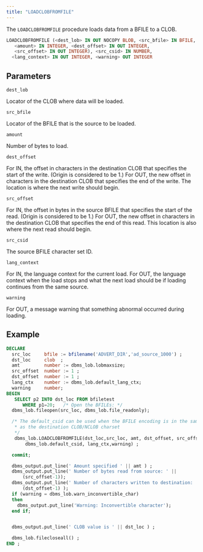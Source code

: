 ```yaml
---
title: "LOADCLOBFROMFILE"
---
```


The `LOADCLOBFROMFILE` procedure loads data from a BFILE to a CLOB.

```sql
LOADCLOBFROMFILE (<dest_lob> IN OUT NOCOPY BLOB, <src_bfile> IN BFILE, 
   <amount> IN INTEGER, <dest_offset> IN OUT INTEGER, 
   <src_offset> IN OUT INTEGER), <src_csid> IN NUMBER, 
  <lang_context> IN OUT INTEGER, <warning> OUT INTEGER
```

## Parameters

`dest_lob`

Locator of the CLOB where data will be loaded.

`src_bfile`

Locator of the BFILE that is the source to be loaded.

`amount`

Number of bytes to load.

`dest_offset`

For IN, the offset in characters in the destination CLOB that specifies the start of the write. (Origin is considered to be 1.) For OUT, the new offset in characters in the destination CLOB that specifies the end of the write. The location is where the next write should begin.

`src_offset`

For IN, the offset in bytes in the source BFILE that specifies the start of the read. (Origin is considered to be 1.) For OUT, the new offset in characters in the destination CLOB that specifies the end of this read. This location is also where the next read should begin.

`src_csid`

The source BFILE character set ID.

`lang_context`

For IN, the language context for the current load. For OUT, the language context when the load stops and what the next load should be if loading continues from the same source.

`warning`

For OUT, a message warning that something abnormal occurred during loading.


## Example

``` sql
DECLARE
  src_loc     bfile := bfilename('ADVERT_DIR','ad_source_1000') ;
  dst_loc     clob  ;
  amt         number := dbms_lob.lobmaxsize;
  src_offset  number := 1 ;
  dst_offset  number := 1 ;
  lang_ctx    number := dbms_lob.default_lang_ctx;
  warning     number;
BEGIN
   SELECT p2 INTO dst_loc FROM bfiletest 
      WHERE p1=20;   /* Open the BFILEs: */
  dbms_lob.fileopen(src_loc, dbms_lob.file_readonly);

  /* The default_csid can be used when the BFILE encoding is in the same charset
   * as the destination CLOB/NCLOB charset
   */
   dbms_lob.LOADCLOBFROMFILE(dst_loc,src_loc, amt, dst_offset, src_offset,                               
       dbms_lob.default_csid, lang_ctx,warning) ;

  commit;

  dbms_output.put_line(' Amount specified ' || amt ) ;
  dbms_output.put_line(' Number of bytes read from source: ' || 
      (src_offset-1));
  dbms_output.put_line(' Number of characters written to destination: ' || 
      (dst_offset-1) );
  if (warning = dbms_lob.warn_inconvertible_char) 
  then
    dbms_output.put_line('Warning: Inconvertible character');
  end if;


  dbms_output.put_line(' CLOB value is ' || dst_loc ) ;

  dbms_lob.filecloseall() ;
END ;
```